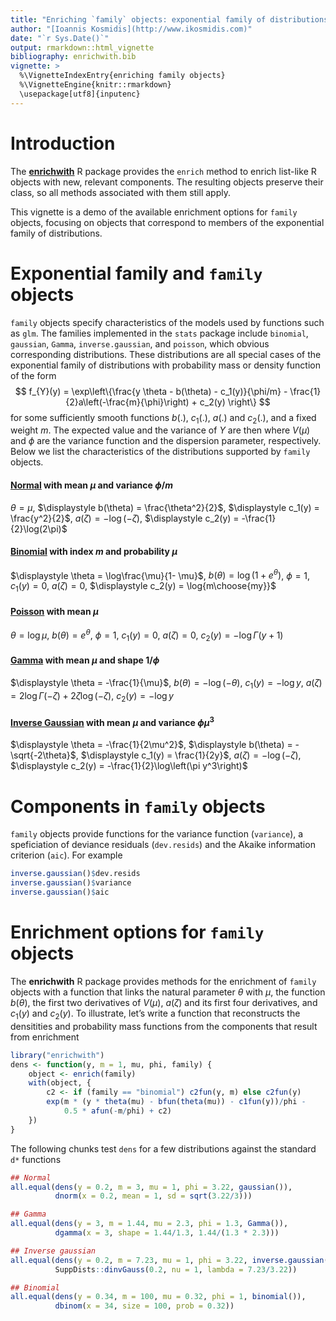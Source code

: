 ```yaml
---
title: "Enriching `family` objects: exponential family of distributions"
author: "[Ioannis Kosmidis](http://www.ikosmidis.com)"
date: "`r Sys.Date()`"
output: rmarkdown::html_vignette
bibliography: enrichwith.bib
vignette: >
  %\VignetteIndexEntry{enriching family objects}
  %\VignetteEngine{knitr::rmarkdown}
  \usepackage[utf8]{inputenc}
---
```


# Introduction

The [**enrichwith**](https://github.com/ikosmidis/enrichwith) R
package provides the `enrich` method to enrich list-like R objects
with new, relevant components. The resulting objects preserve their
class, so all methods associated with them still apply.

This vignette is a demo of the available enrichment options for
`family` objects, focusing on objects that correspond to members of
the exponential family of distributions.

# Exponential family and `family` objects

`family` objects specify characteristics of the models used by
functions such as `glm`. The families implemented in the `stats`
package include `binomial`, `gaussian`, `Gamma`, `inverse.gaussian`,
and `poisson`, which obvious corresponding distributions. These
distributions are all special cases of the exponential family of
distributions with probability mass or density function of the
form
$$
f_{Y}(y) = \exp\left\{\frac{y \theta - b(\theta) - c_1(y)}{\phi/m} - \frac{1}{2}a\left(-\frac{m}{\phi}\right) + c_2(y) \right\}
$$
for some sufficiently smooth functions $b(.)$, $c_1(.)$, $a(.)$ and $c_2(.)$, and a fixed weight $m$. The expected value and the variance of $Y$ are then
\begin{align*}
      E(Y) & = \mu =  b'(\theta) \\
      Var(Y) & = \frac{\phi}{m}b''(\theta) = \frac{\phi}{m}V(\mu)
\end{align*}
where $V(\mu)$ and $\phi$ are the variance function and the dispersion parameter, respectively. Below we list the characteristics of the distributions supported by `family` objects.

#### [Normal](https://en.wikipedia.org/wiki/Normal_distribution) with mean $\mu$ and variance $\phi/m$
$\theta = \mu$, $\displaystyle b(\theta) = \frac{\theta^2}{2}$, $\displaystyle  c_1(y) = \frac{y^2}{2}$,
$\displaystyle a(\zeta) = -\log(-\zeta)$, $\displaystyle c_2(y) = -\frac{1}{2}\log(2\pi)$

#### [Binomial](https://en.wikipedia.org/wiki/Binomial_distribution) with index $m$ and probability $\mu$
$\displaystyle \theta = \log\frac{\mu}{1- \mu}$, $\displaystyle b(\theta) = \log(1 + e^\theta)$,
$\displaystyle \phi = 1$, $\displaystyle c_1(y) = 0$, $\displaystyle a(\zeta) = 0$, $\displaystyle c_2(y) = \log{m\choose{my}}$

#### [Poisson](https://en.wikipedia.org/wiki/Poisson_distribution) with mean $\mu$
$\displaystyle \theta = \log\mu$,
$\displaystyle b(\theta) = e^\theta$,
$\displaystyle \phi = 1$,
$\displaystyle c_1(y) = 0$,
$\displaystyle a(\zeta) = 0$,
$\displaystyle c_2(y) = -\log\Gamma(y + 1)$

#### [Gamma](https://en.wikipedia.org/wiki/Gamma_distribution) with mean $\mu$ and shape $1/\phi$
$\displaystyle \theta = -\frac{1}{\mu}$,
$\displaystyle b(\theta) = -\log(-\theta)$,
$\displaystyle c_1(y) = -\log y$,
$\displaystyle a(\zeta) = 2 \log \Gamma(-\zeta) + 2 \zeta \log\left(-\zeta\right)$,
$\displaystyle c_2(y) = -\log y$

#### [Inverse Gaussian](https://en.wikipedia.org/wiki/Inverse_Gaussian_distribution) with mean $\mu$ and variance $\phi\mu^3$
$\displaystyle \theta = -\frac{1}{2\mu^2}$,
$\displaystyle b(\theta) = -\sqrt{-2\theta}$,
$\displaystyle c_1(y) = \frac{1}{2y}$,
$\displaystyle a(\zeta) = -\log(-\zeta)$,
$\displaystyle c_2(y) = -\frac{1}{2}\log\left(\pi y^3\right)$


# Components in `family` objects
`family` objects provide functions for the variance function (`variance`), a speficiation of deviance residuals (`dev.resids`) and the Akaike information criterion (`aic`). For example
```r
inverse.gaussian()$dev.resids
inverse.gaussian()$variance
inverse.gaussian()$aic
```

# Enrichment options for `family` objects
The **enrichwith** R package provides methods for the enrichment of
`family` objects with a function that links the natural parameter
$\theta$ with $\mu$, the function $b(\theta)$, the first two
derivatives of $V(\mu)$, $a(\zeta)$ and its first four derivatives,
and $c_1(y)$ and $c_2(y)$. To illustrate, let's write a function that
reconstructs the densitities and probability mass functions from the
components that result from enrichment
```r
library("enrichwith")
dens <- function(y, m = 1, mu, phi, family) {
    object <- enrich(family)
    with(object, {
        c2 <- if (family == "binomial") c2fun(y, m) else c2fun(y)
        exp(m * (y * theta(mu) - bfun(theta(mu)) - c1fun(y))/phi -
            0.5 * afun(-m/phi) + c2)
    })
}
```
The following chunks test `dens` for a few distributions against the
standard `d*` functions
```r
## Normal
all.equal(dens(y = 0.2, m = 3, mu = 1, phi = 3.22, gaussian()),
          dnorm(x = 0.2, mean = 1, sd = sqrt(3.22/3)))

## Gamma
all.equal(dens(y = 3, m = 1.44, mu = 2.3, phi = 1.3, Gamma()),
          dgamma(x = 3, shape = 1.44/1.3, 1.44/(1.3 * 2.3)))

## Inverse gaussian
all.equal(dens(y = 0.2, m = 7.23, mu = 1, phi = 3.22, inverse.gaussian()),
          SuppDists::dinvGauss(0.2, nu = 1, lambda = 7.23/3.22))

## Binomial
all.equal(dens(y = 0.34, m = 100, mu = 0.32, phi = 1, binomial()),
          dbinom(x = 34, size = 100, prob = 0.32))

```

